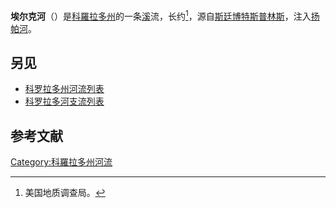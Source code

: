 {{Infobox river
| name              =埃尔克河<br>Elk River<ref name=GNIS>{{cite gnis|id= 172505|name=Elk River|accessdate=2011-01-27}}</ref>
| image             = Elk River (Colorado).JPG
| image_size         = 275px
| image_alt         =
| image_caption     = [[克拉克_(科罗拉多州)|克拉克]]附近，埃尔克河上的渔人
| map               =
| map_alt           =
| map_caption       =
| source1_location  = [[North_Fork_Elk_River|North Fork]]和[[Middle_Fork_Elk_River|Middle Fork]]合流
| source1_lat_d     = 40
| source1_lat_m     = 46
| source1_lat_s     = 11
| source1_lat_NS    = N
| source1_long_d    = 106
| source1_long_m    = 46
| source1_long_s    = 29
| source1_long_EW   = W
| mouth_location    = 汇入[[扬帕河|扬帕河]]
| mouth_lat_d       = 40
| mouth_lat_m       = 29
| mouth_lat_s       = 01
| mouth_lat_NS      = N
| mouth_long_d      = 106
| mouth_long_m      = 58
| mouth_long_s      = 07
| mouth_long_EW     = W
| mouth_coord_region= US-CO
| basin_countries   = 
| progression       = [[扬帕河|扬帕河]]—[[格林河_(科罗拉多河支流)|格林河]]—[[科罗拉多河|科罗拉多河]]
| length            = 
| source1_elevation = 
| mouth_elevation   = {{convert|6539|ft|m|abbr=on}}
| discharge1_avg    = 
| basin_size        = 
| river_system      = 
| tributaries_left  =
| tributaries_right =
}}

'''埃尔克河'''（{{lang-en|Elk River}}）是[[科羅拉多州|科羅拉多州]]的一条[[溪|溪]]流，长约{{Convert|34.2|mi|km|adj=mid}}<ref name="NHD">美国地质调查局。 </ref>，源自[[斯廷博特斯普林斯_(科罗拉多州)|斯廷博特斯普林斯]]，注入[[扬帕河|扬帕河]]。

== 另见 ==
* [[科罗拉多州河流列表|科罗拉多州河流列表]]
* [[科罗拉多河支流列表|科罗拉多河支流列表]]

== 参考文献 ==
{{Reflist}}
[[Category:科羅拉多州河流|Category:科羅拉多州河流]]